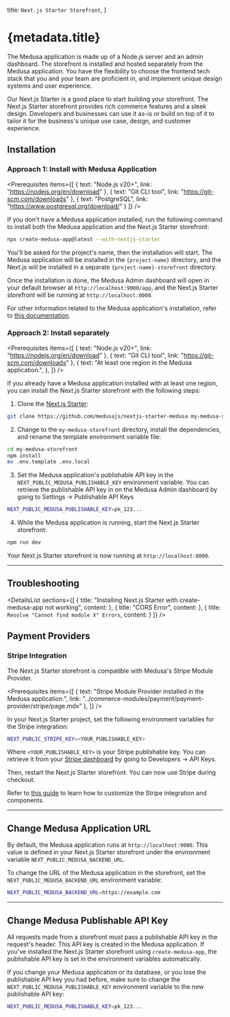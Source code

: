 
  title: `Next.js Starter Storefront`,
}

# {metadata.title}

The Medusa application is made up of a Node.js server and an admin dashboard. The storefront is installed and hosted separately from the Medusa application. You have the flexibility to choose the frontend tech stack that you and your team are proficient in, and implement unique design systems and user experience.

Our Next.js Starter is a good place to start building your storefront. The Next.js Starter storefront provides rich commerce features and a sleek design. Developers and businesses can use it as-is or build on top of it to tailor it for the business's unique use case, design, and customer experience.

## Installation

### Approach 1: Install with Medusa Application

<Prerequisites items={[
  {
    text: "Node.js v20+",
    link: "https://nodejs.org/en/download"
  },
  {
    text: "Git CLI tool",
    link: "https://git-scm.com/downloads"
  },
  {
    text: "PostgreSQL",
    link: "https://www.postgresql.org/download/"
  }
]} />

If you don't have a Medusa application installed, run the following command to install both the Medusa application and the Next.js Starter storefront:

```bash
npx create-medusa-app@latest --with-nextjs-starter
```

You'll be asked for the project's name, then the installation will start. The Medusa application will be installed in the `{project-name}` directory, and the Next.js will be installed in a separate `{project-name}-storefront` directory.

Once the installation is done, the Medusa Admin dashboard will open in your default browser at `http://localhost:9000/app`, and the Next.js Starter storefront will be running at `http://localhost:8000`.

For other information related to the Medusa application's installation, refer to [this documentation](!docs!/learn/installation).

### Approach 2: Install separately

<Prerequisites items={[
  {
    text: "Node.js v20+",
    link: "https://nodejs.org/en/download"
  },
  {
    text: "Git CLI tool",
    link: "https://git-scm.com/downloads"
  },
  {
    text: "At least one region in the Medusa application.",
  },
]} />

If you already have a Medusa application installed with at least one region, you can install the Next.js Starter storefront with the following steps:

1. Clone the [Next.js Starter](https://github.com/medusajs/nextjs-starter-medusa):

```bash
git clone https://github.com/medusajs/nextjs-starter-medusa my-medusa-storefront
```

2. Change to the `my-medusa-storefront` directory, install the dependencies, and rename the template environment variable file:

```bash npm2yarn
cd my-medusa-storefront
npm install
mv .env.template .env.local
```

3. Set the Medusa application's publishable API key in the `NEXT_PUBLIC_MEDUSA_PUBLISHABLE_KEY` environment variable. You can retrieve the publishable API key in on the Medusa Admin dashboard by going to Settings -> Publishable API Keys

```bash
NEXT_PUBLIC_MEDUSA_PUBLISHABLE_KEY=pk_123...
```

4. While the Medusa application is running, start the Next.js Starter storefront:

```bash npm2yarn
npm run dev
```

Your Next.js Starter storefront is now running at `http://localhost:8000`.

---

## Troubleshooting

<DetailsList
  sections={[
    {
      title: "Installing Next.js Starter with create-medusa-app not working",
      content: <CmaOptionTroubleshooting />
    },
    {
      title: "CORS Error",
      content: <CorsErrorTroubleshooting />
    },
    {
      title: `Resolve "Cannot find module X" Errors`,
      content: <ModuleXErrorTroubleshooting />
    }
  ]}
/>

## Payment Providers

### Stripe Integration

The Next.js Starter storefront is compatible with Medusa's Stripe Module Provider.

<Prerequisites items={[
  {
    text: "Stripe Module Provider installed in the Medusa application.",
    link: "../commerce-modules/payment/payment-provider/stripe/page.mdx"
  },
]} />

In your Next.js Starter project, set the following environment variables for the Stripe integration:

```bash
NEXT_PUBLIC_STRIPE_KEY=<YOUR_PUBLISHABLE_KEY>
```

Where `<YOUR_PUBLISHABLE_KEY>` is your Stripe publishable key. You can retrieve it from your [Stripe dashboard](https://dashboard.stripe.com/) by going to Developers → API Keys.

Then, restart the Next.js Starter storefront. You can now use Stripe during checkout.

<Note title="Tip">

Refer to [this guide](./guides/customize-stripe/page.mdx) to learn how to customize the Stripe integration and components.

</Note>

---

## Change Medusa Application URL

By default, the Medusa application runs at `http://localhost:9000`. This value is defined in your Next.js Starter storefront under the environment variable `NEXT_PUBLIC_MEDUSA_BACKEND_URL`.

To change the URL of the Medusa application in the storefront, set the `NEXT_PUBLIC_MEDUSA_BACKEND_URL` environment variable:

```bash
NEXT_PUBLIC_MEDUSA_BACKEND_URL=https://example.com
```

---

## Change Medusa Publishable API Key

All requests made from a storefront must pass a publishable API key in the request's header. This API key is created in the Medusa application. If you've installed the Next.js Starter storefront using `create-medusa-app`, the publishable API key is set in the environment variables automatically.

If you change your Medusa application or its database, or you lose the publishable API key you had before, make sure to change the `NEXT_PUBLIC_MEDUSA_PUBLISHABLE_KEY` environment variable to the new publishable API key:

```bash
NEXT_PUBLIC_MEDUSA_PUBLISHABLE_KEY=pk_123...
```

